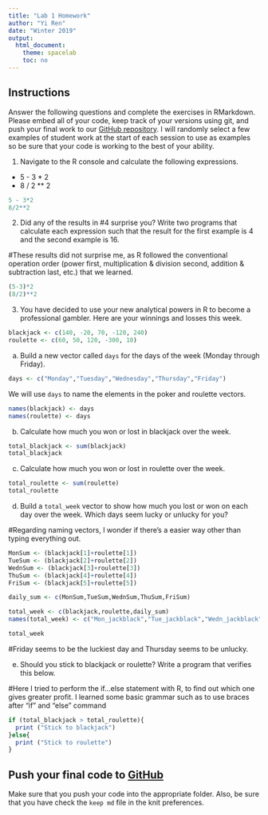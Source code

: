 ```yaml
---
title: "Lab 1 Homework"
author: "Yi Ren"
date: "Winter 2019"
output:
  html_document:
    theme: spacelab
    toc: no
---
```


## Instructions
Answer the following questions and complete the exercises in RMarkdown. Please embed all of your code, keep track of your versions using git, and push your final work to our [GitHub repository](https://github.com/FRS417-DataScienceBiologists). I will randomly select a few examples of student work at the start of each session to use as examples so be sure that your code is working to the best of your ability.

1. Navigate to the R console and calculate the following expressions.  
  + 5 - 3 * 2  
  + 8 / 2 ** 2  
  
```r
5 - 3*2
8/2**2
```

  
2. Did any of the results in #4 surprise you? Write two programs that calculate each expression such that the result for the first example is 4 and the second example is 16.  

#These results did not surprise me, as R followed the conventional operation order (power first, multiplication & division second, addition & subtraction last, etc.) that we learned. 

```r
(5-3)*2
(8/2)**2
```


3. You have decided to use your new analytical powers in R to become a professional gambler. Here are your winnings and losses this week.
```r
blackjack <- c(140, -20, 70, -120, 240)
roulette <- c(60, 50, 120, -300, 10)
```

a. Build a new vector called `days` for the days of the week (Monday through Friday). 
```r
days <- c("Monday","Tuesday","Wednesday","Thursday","Friday")
```

We will use `days` to name the elements in the poker and roulette vectors.
```r
names(blackjack) <- days
names(roulette) <- days
```

b. Calculate how much you won or lost in blackjack over the week.
```r
total_blackjack <- sum(blackjack)
total_blackjack
```

c. Calculate how much you won or lost in roulette over the week.  
```r
total_roulette <- sum(roulette)
total_roulette
```

d. Build a `total_week` vector to show how much you lost or won on each day over the week. Which days seem lucky or unlucky for you?

#Regarding naming vectors, I wonder if there's a easier way other than typing everything out.
```r
MonSum <- (blackjack[1]+roulette[1])
TueSum <- (blackjack[2]+roulette[2])
WednSum <- (blackjack[3]+roulette[3])
ThuSum <- (blackjack[4]+roulette[4])
FriSum <- (blackjack[5]+roulette[5])

daily_sum <- c(MonSum,TueSum,WednSum,ThuSum,FriSum)

total_week <- c(blackjack,roulette,daily_sum)
names(total_week) <- c("Mon_jackblack","Tue_jackblack","Wedn_jackblack","Thu_jackblack","Fri_jackblack","Mon_roulette","Tue_roulette","Wedn_roulette","Thu_roulette","Fri_roulette","Mon_total","Tue_total","Wedn_total","Thu_total","Fri_total")

total_week
```

#Friday seems to be the luckiest day and Thursday seems to be unlucky.


e. Should you stick to blackjack or roulette? Write a program that verifies this below.

#Here I tried to perform the if...else statement with R, to find out which one gives greater profit. I learned some basic grammar such as to use braces after "if" and "else" command
```r
if (total_blackjack > total_roulette){
  print ("Stick to blackjack")
}else{
  print ("Stick to roulette")
}
```

## Push your final code to [GitHub](https://github.com/FRS417-DataScienceBiologists)
Make sure that you push your code into the appropriate folder. Also, be sure that you have check the `keep md` file in the knit preferences.
